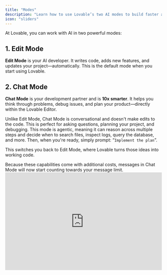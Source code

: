 ```yaml
---
title: "Modes"
description: "Learn how to use Lovable’s two AI modes to build faster and smarter."
icon: "sliders"
---
```


At Lovable, you can work with AI in two powerful modes:

## 1. Edit Mode

**Edit Mode** is your AI developer. It writes code, adds new features, and updates your project—automatically. This is the default mode when you start using Lovable.

## 2. Chat Mode

**Chat Mode** is your development partner and is **10x smarter**. It helps you think through problems, debug issues, and plan your product—directly within the Lovable Editor.

Unlike Edit Mode, Chat Mode is conversational and doesn't make edits to the code. This is perfect for asking questions, planning your project, and debugging. This mode is agentic, meaning it can reason across multiple steps and decide when to search files, inspect logs, query the database, and more. Then, when you're ready, simply prompt: “`Implement the plan`”.

This switches you back to Edit Mode, where Lovable turns those ideas into working code.

<Note>
  Because these capabilities come with additional costs, messages in Chat Mode will now start counting towards your message limit.
</Note>

<iframe width="100%" height="315" src="https://www.youtube.com/embed/afGwJCHuqGg?si=iLkpEYT5SLkLk4ur" title="YouTube video player" frameborder="0" allow="accelerometer; autoplay; clipboard-write; encrypted-media; gyroscope; picture-in-picture; web-share" referrerpolicy="strict-origin-when-cross-origin" allowfullscreen />

### Switching Modes

Click the **“Chat”** prompt at the bottom of your editor to toggle between Edit and Chat Modes.

![Chat Mode Switch Pn](/chat-mode-edit.png)

When you're in Chat Mode and say “implement the plan,” Lovable will seamlessly switch to Edit Mode and start building for you.

### ![Implement Plan Pn](/images/implement-plan.png)

**Top 15 Chat Mode Use Cases**

 1. **Efficient debugging** by explaining errors, offering step-by-step breakdowns, and resolving issues when Lovable got stuck in loops.
 2. **Optimized feature implementation** by identifying the minimal necessary changes required for new functionality.
 3. **Effective system architecture**, planning database structures, relationships, and scalability strategies.
 4. **Streamlined development**, collecting and refining feature ideas before implementation.
 5. **Informed product decisions**, such as debating whether to fork a product or consolidate functions.
 6. **Enhanced documentation and knowledge storage**, keeping development organized and reducing redundant prompts.
 7. **Debugging Lovable itself**, such as redeploying edge functions when Supabase connections were lost.
 8. **Guidance for non-specialists**, acting as an AI tutor for troubleshooting, from password resets to API integrations.
 9. **Prompt generation and refinement**, improving workflows through clearer, more precise instructions.
10. **Decision-making assistance**, analyzing multiple solutions before executing changes.
11. **Product management support**, structuring features, onboarding flows, and pricing models.
12. **Improved collaboration**, acting as a bridge between developers and non-technical founders.
13. **Reduced trial-and-error**, preventing mistakes before they happen and saving hours of work.
14. **Better AI-generated code quality**, refining outputs for maintainability, performance, and best practices.
15. **Real-time coding feedback**, offering suggestions to improve readability, efficiency, and adherence to standards.

Chat Mode transforms the no-code/low-code experience, bridging ideas and fully functional products. It bridges the gap between great ideas and fully functional products, making complex software **accessible** to founders who previously relied on engineers.